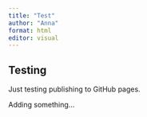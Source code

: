 ```yaml
---
title: "Test"
author: "Anna"
format: html
editor: visual
---
```


## Testing

Just testing publishing to GitHub pages.

Adding something...